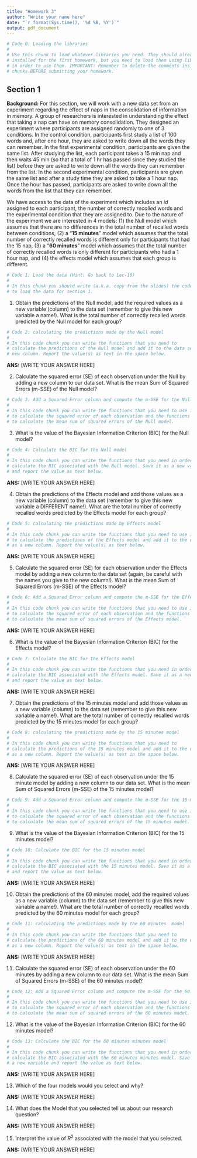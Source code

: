```yaml
---
title: "Homework 3"
author: "Write your name here"
date: "`r format(Sys.time(), '%d %B, %Y')`"
output: pdf_document
---
```


```r
# Code 0: Loading the libraries
#
# Use this chunk to load whatever libraries you need. They should already have been
# installed for the first homework, but you need to load them using library()
# in order to use them. IMPORTANT: Remember to delete the comments inside the code
# chunks BEFORE submitting your homework.
```

## Section 1

**Background:** For this section, we will work with a new data set from an 
experiment regarding the effect of naps in the consolidation of information in
memory. A group of researchers is interested in understanding the effect that 
taking a nap can have on memory consolidation. They designed an experiment where
participants are assigned randomly to one of 3 conditions. In the control 
condition, participants first study a list of 100 words and, after one hour, 
they are asked to write down all the words they can remember. In the first 
experimental condition, participants are given the same list. After studying the 
list, each participant takes a 15 min nap and then waits 45 min (so that a total 
of 1 hr has passed since they studied the list) before they are asked to write 
down all the words they can remember from the list. In the second experimental 
condition, participants are given the same list and after a study time they are 
asked to take a 1 hour nap. Once the hour has passed, participants are asked to 
write down all the words from the list that they can remember.

We have access to the data of the experiment which includes an *id* assigned to 
each participant, the number of correctly *recalled* words and the experimental
condition that they are assigned to. Due to the nature of the experiment we are 
interested in 4 models: (1) the Null model which assumes that there are no 
differences in the total number of recalled words between conditions, (2) a 
"**15 minutes**" model which assumes that the total number of correctly recalled
words is different only for participants that had the 15 nap, (3) a 
"**60 minutes**" model which assumes that the total number of correctly recalled 
words is only different for participants who had a 1 hour nap, and (4) the 
effects model which assumes that each group is different.

```r
# Code 1: Load the data (Hint: Go back to Lec-10)
#
# In this chunk you should write (a.k.a. copy from the slides) the code needed 
# to load the data for section 1.
```

1. Obtain the predictions of the Null model, add the required values as a 
new variable (column) to the data set (remember to give this new variable a 
name!). What is the total number of correctly recalled words predicted by 
the Null model for each group?

```r
# Code 2: calculating the predictions made by the Null model
#
# In this code chunk you can write the functions that you need to
# calculate the predictions of the Null model and add it to the data set as a 
# new column. Report the value(s) as text in the space below.
```

**ANS:** [WRITE YOUR ANSWER HERE]

2. Calculate the squared error (SE) of each observation under the Null by adding
a new column to our data set. What is the mean Sum of Squared Errors 
(m-SSE) of the Null model?

```r
# Code 3: Add a Squared Error column and compute the m-SSE for the Null model
# 
# In this code chunk you can write the functions that you need to use in order 
# to calculate the squared error of each observation and the functions you need 
# to calculate the mean sum of squared errors of the Null model.
```

3. What is the value of the Bayesian Information Criterion (BIC) for the Null 
model?

```r
# Code 4: Calculate the BIC for the Null model
#
# In this code chunk you can write the functions that you need in order to 
# calculate the BIC associated with the Null model. Save it as a new variable 
# and report the value as text below.
```

**ANS:** [WRITE YOUR ANSWER HERE]

4. Obtain the predictions of the Effects model and add those values as a new 
variable (column) to the data set (remember to give this new variable a 
DIFFERENT name!). What are the total number of correctly recalled words 
predicted by the Effects model for each group?

```r
# Code 5: calculating the predictions made by Effects model
#
# In this code chunk you can write the functions that you need to use in order 
# to calculate the predictions of the Effects model and add it to the data set 
# as a new column. Report the value(s) as text below.
```

**ANS:** [WRITE YOUR ANSWER HERE]

5. Calculate the squared error (SE) for each observation under the Effects model
by adding a new column to the data set (again, be careful with the names you give to 
the new column!). What is the mean Sum of Squared Errors (m-SSE) of the Effects 
model?

```r
# Code 6: Add a Squared Error column and compute the m-SSE for the Effects model
#
# In this code chunk you can write the functions that you need to use in order 
# to calculate the squared error of each observation and the functions you need 
# to calculate the mean sum of squared errors of the Effects model.
```

**ANS:** [WRITE YOUR ANSWER HERE]

6. What is the value of the Bayesian Information Criterion (BIC) for the Effects
model?

```r
# Code 7: Calculate the BIC for the Effects model
#
# In this code chunk you can write the functions that you need in order to 
# calculate the BIC associated with the Effects model. Save it as a new variable  
# and report the value as text below.
```

**ANS:** [WRITE YOUR ANSWER HERE]

7. Obtain the predictions of the 15 minutes model and add those values as a 
new variable (column) to the data set (remember to give this new variable a 
name!). What are the total number of correctly recalled words predicted by 
the 15 minutes model for each group?

```r
# Code 8: calculating the predictions made by the 15 minutes model
#
# In this code chunk you can write the functions that you need to
# calculate the predictions of the 15 minutes model and add it to the data set 
# as a new column. Report the value(s) as text in the space below.
```

**ANS:** [WRITE YOUR ANSWER HERE]

8. Calculate the squared error (SE) of each observation under the 15 minute model
by adding a new column to our data set. What is the mean Sum of Squared Errors 
(m-SSE) of the 15 minutes model?

```r
# Code 9: Add a Squared Error column and compute the m-SSE for the 15 minutes model
# 
# In this code chunk you can write the functions that you need to use in order 
# to calculate the squared error of each observation and the functions you need 
# to calculate the mean sum of squared errors of the 15 minutes model.
```

9. What is the value of the Bayesian Information Criterion (BIC) for the 15 minutes 
model?

```r
# Code 10: Calculate the BIC for the 15 minutes model
#
# In this code chunk you can write the functions that you need in order to 
# calculate the BIC associated with the 15 minutes model. Save it as a new variable 
# and report the value as text below.
```

**ANS:** [WRITE YOUR ANSWER HERE]

10. Obtain the predictions of the 60 minutes model, add the required values as a 
new variable (column) to the data set (remember to give this new variable a 
name!). What are the total number of correctly recalled words predicted by 
the 60 minutes model for each group?

```r
# Code 11: calculating the predictions made by the 60 minutes  model
#
# In this code chunk you can write the functions that you need to
# calculate the predictions of the 60 minutes model and add it to the data set 
# as a new column. Report the value(s) as text in the space below.
```

**ANS:** [WRITE YOUR ANSWER HERE]

11. Calculate the squared error (SE) of each observation under the 60 minutes by 
adding a new column to our data set. What is the mean Sum of Squared 
Errors (m-SSE) of the 60 minutes model?

```r
# Code 12: Add a Squared Error column and compute the m-SSE for the 60 minutes model
# 
# In this code chunk you can write the functions that you need to use in order 
# to calculate the squared error of each observation and the functions you need 
# to calculate the mean sum of squared errors of the 60 minutes model.
```

12. What is the value of the Bayesian Information Criterion (BIC) for the 60 
minutes model?

```r
# Code 13: Calculate the BIC for the 60 minutes minutes model
#
# In this code chunk you can write the functions that you need in order to 
# calculate the BIC associated with the 60 minutes minutes model. Save it as 
# a new variable and report the value as text below.
```

**ANS:** [WRITE YOUR ANSWER HERE]

13. Which of the four models would you select and why?

**ANS:** [WRITE YOUR ANSWER HERE]

14. What does the Model that you selected tell us about our research question?

**ANS:** [WRITE YOUR ANSWER HERE]

15. Interpret the value of $R^2$ associated with the model that you selected.

**ANS:** [WRITE YOUR ANSWER HERE]
